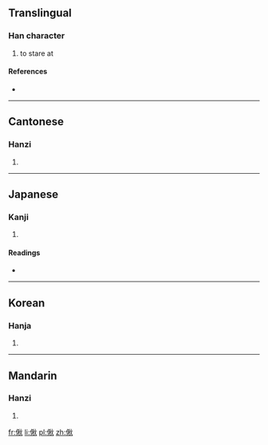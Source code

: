 ==Translingual==

===Han character===
{{Han char|rn=9|rad=人|as=09|sn=11|four=2928<sub>0</sub>|canj=人竹木火 (OHDF)}}

# to stare at

====References====
* {{Han ref|kx=0111.070|dkj=00871|dj=0237.060|hdz=10192.020|uh=5062|ud=20578|bh=D45A|bd=54362}}

----

==Cantonese==

===Hanzi===
{{yue-hanzi|jyut=|y=chau1}}

# {{defn|lang=yue|sort=人09}}

----

==Japanese==

===Kanji===
{{ja-kanji|grade=|rs=人09}}

# {{defn|lang=ja|sort=人09}}

====Readings====
* {{ja-readings|on=[[せう]] (seu)|kun=[[いつくしまない]] (itsukushimanai), [[うれへるさま]] (ureherusama)}}

----

==Korean==

===Hanja===
{{ko-hanja|hangeul=초|rv=cho|mr=ch'o}}

# {{defn|lang=ko|sort=人09}}

----

==Mandarin==

===Hanzi===
{{cmn-hanzi|pin=[[chǒu]] ([[chou3]])|wg=ch'ou<sup>3</sup>}}

# {{defn|lang=cmn|sort=人09}}

[[fr:偢]]
[[li:偢]]
[[pl:偢]]
[[zh:偢]]